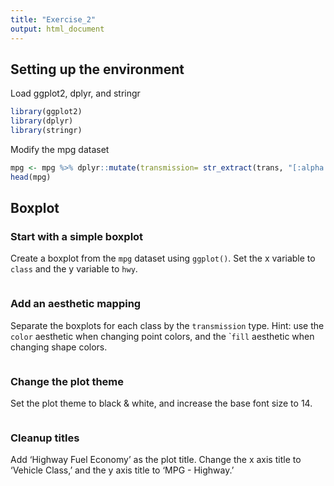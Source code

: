 ```yaml
---
title: "Exercise_2"
output: html_document
---
```


## Setting up the environment

Load ggplot2, dplyr, and stringr
```r
library(ggplot2)
library(dplyr)
library(stringr)
```

Modify the mpg dataset
```r
mpg <- mpg %>% dplyr::mutate(transmission= str_extract(trans, "[:alpha:]*(?=\\()"))
head(mpg)
```

## Boxplot


### Start with a simple boxplot

Create a boxplot from the ```mpg``` dataset using ```ggplot()```. Set the x variable to ```class``` and the y variable to ```hwy```.

```r



```

### Add an aesthetic mapping

Separate the boxplots for each class by the ```transmission``` type. Hint: use the ```color``` aesthetic when changing point colors, and the ```fill`` aesthetic when changing shape colors.

```r



```

### Change the plot theme

Set the plot theme to black & white, and increase the base font size to 14.

```r



```

### Cleanup titles

Add 'Highway Fuel Economy' as the plot title. Change the x axis title to 'Vehicle Class,' and the y axis title to 'MPG - Highway.'

```r



```

